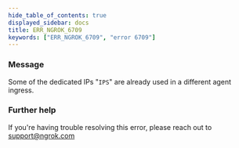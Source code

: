 ```yaml
---
hide_table_of_contents: true
displayed_sidebar: docs
title: ERR_NGROK_6709
keywords: ["ERR_NGROK_6709", "error 6709"]
---
```


### Message

Some of the dedicated IPs "`IPS`" are already used in a different agent ingress.

### Further help

If you're having trouble resolving this error, please reach out to [support@ngrok.com](mailto:support@ngrok.com?subject=Help%20with%20ERR_NGROK_6709)
